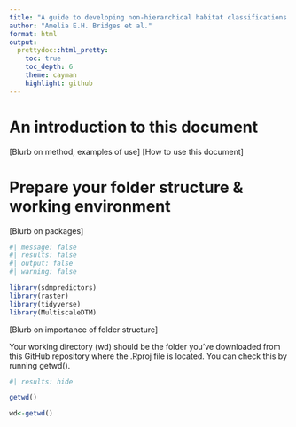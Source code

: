 ```yaml
---
title: "A guide to developing non-hierarchical habitat classifications using open-source data and software: Accessing the data"
author: "Amelia E.H. Bridges et al."
format: html
output:
  prettydoc::html_pretty:
    toc: true
    toc_depth: 6
    theme: cayman
    highlight: github
---
```


# An introduction to this document 

[Blurb on method, examples of use]
[How to use this document]

# Prepare your folder structure & working environment

[Blurb on packages]

```r
#| message: false
#| results: false
#| output: false
#| warning: false

library(sdmpredictors)
library(raster)
library(tidyverse)
library(MultiscaleDTM)
```

[Blurb on importance of folder structure]

Your working directory (wd) should be the folder you've downloaded from this GitHub repository where the .Rproj file is located. You can check this by running getwd().

```r
#| results: hide

getwd()
```

```r
wd<-getwd()
```

